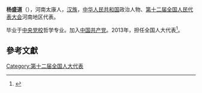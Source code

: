 '''杨盛道'''（{{bd|1955年||}}），河南太康人，[[汉族|汉族]]，[[中华人民共和国|中华人民共和国]]政治人物、[[第十二届全国人民代表大会|第十二届全国人民代表大会]]河南地区代表。

毕业于[[中央党校|中央党校]]哲学专业。加入[[中国共产党|中国共产党]]。2013年，担任全国人大代表<ref>{{cite news|title=全国人大代表信息-杨盛道|url= http://210.82.31.1:8084/delegate/viewDelegate.action?dbid=121429|accessdate=2013-04-05|newspaper=全国人大网|archive-url=https://web.archive.org/web/20180929144225/http://www.npc.gov.cn/delegate/viewDelegate.action?dbid=121429|archive-date=2018-09-29|dead-url=yes}}</ref>。

==參考文獻==
{{reflist}}
{{中国政治人物小作品}}

[[Category:第十二届全国人大代表|Category:第十二届全国人大代表]]